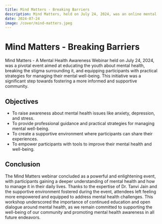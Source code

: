 ```yaml
---
title: Mind Matters - Breaking Barriers
description: Mind Matters, held on July 24, 2024, was an online mental health awareness webinar focused on educating the youth, breaking the stigma surrounding mental health, and providing practical strategies for well-being.
date: 2024-07-24
image: /cover/mind-matters.jpeg
---
```


# Mind Matters - Breaking Barriers


Mind Matters - A Mental Health Awareness Webinar held on July 24, 2024, was a pivotal event aimed at educating the youth about mental health, breaking the stigma surrounding it, and equipping participants with practical strategies for managing their mental well-being. This initiative was a significant step towards fostering a more informed and supportive community.

## Objectives

- To raise awareness about mental health issues like anxiety, depression, and stress.
- To provide professional guidance and practical strategies for managing mental well-being.
- To create a supportive environment where participants can share their experiences.
- To empower participants with tools to improve their mental health and well-being.

## Conclusion

The Mind Matters webinar concluded as a powerful and enlightening event, with participants gaining a deeper understanding of mental health and how to manage it in their daily lives. Thanks to the expertise of Dr. Tanvi Jain and the supportive environment fostered during the event, attendees left feeling more empowered and equipped to address mental health challenges. This workshop underscored the importance of continued education and open dialogue around mental health, as we remain committed to supporting the well-being of our community and promoting mental health awareness in all future endeavors.
